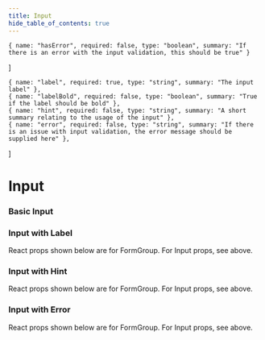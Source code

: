 ```yaml
---
title: Input
hide_table_of_contents: true
---
```




    { name: "hasError", required: false, type: "boolean", summary: "If there is an error with the input validation, this should be true" }
]

    { name: "label", required: true, type: "string", summary: "The input label" },
    { name: "labelBold", required: false, type: "boolean", summary: "True if the label should be bold" },
    { name: "hint", required: false, type: "string", summary: "A short summary relating to the usage of the input" },
    { name: "error", required: false, type: "string", summary: "If there is an issue with input validation, the error message should be supplied here" },
]

# Input

### Basic Input

<NewExample
    height="50px"
    component={basicInput.component()}
    html={basicInput.html()}
    react={basicInput.react()}
    reactProps={inputProps}
/>

### Input with Label
React props shown below are for FormGroup. For Input props, see above.

<NewExample
    height="80px"
    component={withLabelInput.component()}
    html={withLabelInput.html()}
    react={withLabelInput.react()}
    reactProps={formGroupProps}
/>


### Input with Hint
React props shown below are for FormGroup. For Input props, see above.

<NewExample
    height="120px"
    component={withHintInput.component()}
    html={withHintInput.html()}
    react={withHintInput.react()}
    reactProps={formGroupProps}
/>

### Input with Error
React props shown below are for FormGroup. For Input props, see above.

<NewExample
    height="120px"
    component={withErrorInput.component()}
    html={withErrorInput.html()}
    react={withErrorInput.react()}
    reactProps={formGroupProps}
/>
